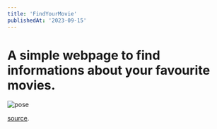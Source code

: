 ```yaml
---
title: 'FindYourMovie'
publishedAt: '2023-09-15'
---
```



# A simple webpage to find informations about your favourite movies.

![pose](https://images.unsplash.com/photo-1485846234645-a62644f84728?q=80&w=2059&auto=format&fit=crop&ixlib=rb-4.0.3&ixid=M3wxMjA3fDB8MHxwaG90by1wYWdlfHx8fGVufDB8fHx8fA%3D%3D)

[source](https://github.com/tothantonio/FindYourMovie).